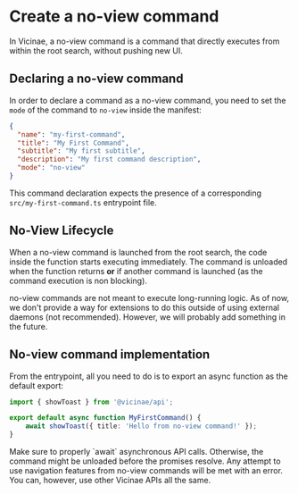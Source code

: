 # Create a no-view command

In Vicinae, a no-view command is a command that directly executes from within the root search, without pushing new UI.

## Declaring a no-view command 

In order to declare a command as a no-view command, you need to set the `mode` of the command to `no-view` inside the manifest:

```json
{
  "name": "my-first-command",
  "title": "My First Command",
  "subtitle": "My first subtitle",
  "description": "My first command description",
  "mode": "no-view"
}
```

This command declaration expects the presence of a corresponding `src/my-first-command.ts` entrypoint file.

## No-View Lifecycle

When a no-view command is launched from the root search, the code inside the function starts executing immediately. 
The command is unloaded when the function returns **or** if another command is launched (as the command execution is non blocking).

<Warning>
no-view commands are not meant to execute long-running logic. As of now, we don't provide a way for extensions to do this outside of using external daemons (not recommended).
However, we will probably add something in the future.
</Warning>

## No-view command implementation

From the entrypoint, all you need to do is to export an async function as the default export:

```ts {{ title: 'my-first-command.tsx' }}
import { showToast } from '@vicinae/api';

export default async function MyFirstCommand() {
	await showToast({ title: 'Hello from no-view command!' });
}
```

<Note>
Make sure to properly `await` asynchronous API calls. Otherwise, the command might be unloaded before the promises resolve.
</Note>

<Warning>
Any attempt to use navigation features from no-view commands will be met with an error. You can, however, use other Vicinae APIs all the same.
</Warning>

